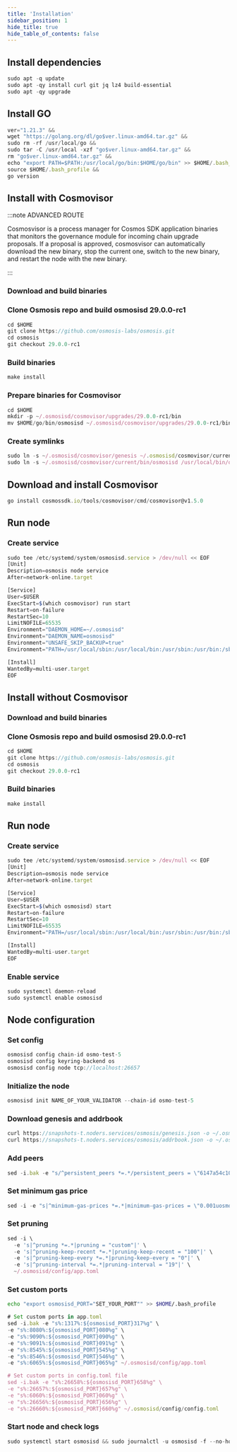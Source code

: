 ```yaml
---
title: 'Installation'
sidebar_position: 1
hide_title: true
hide_table_of_contents: false
---
```



<PageTitle
  iconUrl="img/osmosis-icon.svg"
  title="Installation"
  chainId="osmo-test-5"
  version="29.0.0-rc1"
/>

## Install dependencies

```js
sudo apt -q update
sudo apt -qy install curl git jq lz4 build-essential
sudo apt -qy upgrade
```

## Install GO

```js
ver="1.21.3" &&
wget "https://golang.org/dl/go$ver.linux-amd64.tar.gz" &&
sudo rm -rf /usr/local/go &&
sudo tar -C /usr/local -xzf "go$ver.linux-amd64.tar.gz" &&
rm "go$ver.linux-amd64.tar.gz" &&
echo "export PATH=$PATH:/usr/local/go/bin:$HOME/go/bin" >> $HOME/.bash_profile &&
source $HOME/.bash_profile &&
go version
```

## Install with Cosmovisor

:::note ADVANCED ROUTE

Cosmosvisor is a process manager for Cosmos SDK application binaries that monitors the governance module for incoming chain upgrade proposals. If a proposal is approved, cosmosvisor can automatically download the new binary, stop the current one, switch to the new binary, and restart the node with the new binary.

:::

### Download and build binaries

### Clone Osmosis repo and build osmosisd 29.0.0-rc1

```js
cd $HOME
git clone https://github.com/osmosis-labs/osmosis.git
cd osmosis
git checkout 29.0.0-rc1
```

### Build binaries

```js
make install
```

### Prepare binaries for Cosmovisor

```js
cd $HOME
mkdir -p ~/.osmosisd/cosmovisor/upgrades/29.0.0-rc1/bin
mv $HOME/go/bin/osmosisd ~/.osmosisd/cosmovisor/upgrades/29.0.0-rc1/bin/
```

### Create symlinks

```js
sudo ln -s ~/.osmosisd/cosmovisor/genesis ~/.osmosisd/cosmovisor/current -f
sudo ln -s ~/.osmosisd/cosmovisor/current/bin/osmosisd /usr/local/bin/osmosisd -f
```

## Download and install Cosmovisor

```js
go install cosmossdk.io/tools/cosmovisor/cmd/cosmovisor@v1.5.0
```

## Run node

### Create service

```js
sudo tee /etc/systemd/system/osmosisd.service > /dev/null << EOF
[Unit]
Description=osmosis node service
After=network-online.target

[Service]
User=$USER
ExecStart=$(which cosmovisor) run start
Restart=on-failure
RestartSec=10
LimitNOFILE=65535
Environment="DAEMON_HOME=~/.osmosisd"
Environment="DAEMON_NAME=osmosisd"
Environment="UNSAFE_SKIP_BACKUP=true"
Environment="PATH=/usr/local/sbin:/usr/local/bin:/usr/sbin:/usr/bin:/sbin:/bin:/usr/games:/usr/local/games:/snap/bin:~/.osmosisd/cosmovisor/current/bin"

[Install]
WantedBy=multi-user.target
EOF
```

## Install without Cosmovisor

### Download and build binaries

### Clone Osmosis repo and build osmosisd 29.0.0-rc1

```js
cd $HOME
git clone https://github.com/osmosis-labs/osmosis.git
cd osmosis
git checkout 29.0.0-rc1
```

### Build binaries

```js
make install
```

## Run node

### Create service

```js
sudo tee /etc/systemd/system/osmosisd.service > /dev/null << EOF
[Unit]
Description=osmosis node service
After=network-online.target

[Service]
User=$USER
ExecStart=$(which osmosisd) start
Restart=on-failure
RestartSec=10
LimitNOFILE=65535
Environment="PATH=/usr/local/sbin:/usr/local/bin:/usr/sbin:/usr/bin:/sbin:/bin:/usr/games:/usr/local/games:/snap/bin"

[Install]
WantedBy=multi-user.target
EOF
```

### Enable service

```js
sudo systemctl daemon-reload
sudo systemctl enable osmosisd
```

## Node configuration

### Set config

```js
osmosisd config chain-id osmo-test-5
osmosisd config keyring-backend os
osmosisd config node tcp://localhost:26657
```

### Initialize the node

```js
osmosisd init NAME_OF_YOUR_VALIDATOR --chain-id osmo-test-5
```

### Download genesis and addrbook

```js
curl https://snapshots-t.noders.services/osmosis/genesis.json -o ~/.osmosisd/config/genesis.json
curl https://snapshots-t.noders.services/osmosis/addrbook.json -o ~/.osmosisd/config/addrbook.json
```

### Add peers

```js
sed -i.bak -e "s/^persistent_peers *=.*/persistent_peers = \"6147a54c107d366c4a1eb5196cb20b3498a31d83@osmosis-t-rpc.noders.services:12556\"/" ~/.osmosisd/config/config.toml
```

### Set minimum gas price

```js
sed -i -e "s|^minimum-gas-prices *=.*|minimum-gas-prices = \"0.001uosmo\"|" ~/.osmosisd/config/app.toml
```

### Set pruning

```js
sed -i \
  -e 's|^pruning *=.*|pruning = "custom"|' \
  -e 's|^pruning-keep-recent *=.*|pruning-keep-recent = "100"|' \
  -e 's|^pruning-keep-every *=.*|pruning-keep-every = "0"|' \
  -e 's|^pruning-interval *=.*|pruning-interval = "19"|' \
  ~/.osmosisd/config/app.toml
```

### Set custom ports

```bash
echo "export osmosisd_PORT="SET_YOUR_PORT"" >> $HOME/.bash_profile
```

```js
# Set custom ports in app.toml
sed -i.bak -e "s%:1317%:${osmosisd_PORT}317%g" \
-e "s%:8080%:${osmosisd_PORT}080%g" \
-e "s%:9090%:${osmosisd_PORT}090%g" \
-e "s%:9091%:${osmosisd_PORT}091%g" \
-e "s%:8545%:${osmosisd_PORT}545%g" \
-e "s%:8546%:${osmosisd_PORT}546%g" \
-e "s%:6065%:${osmosisd_PORT}065%g" ~/.osmosisd/config/app.toml

# Set custom ports in config.toml file
sed -i.bak -e "s%:26658%:${osmosisd_PORT}658%g" \
-e "s%:26657%:${osmosisd_PORT}657%g" \
-e "s%:6060%:${osmosisd_PORT}060%g" \
-e "s%:26656%:${osmosisd_PORT}656%g" \
-e "s%:26660%:${osmosisd_PORT}660%g" ~/.osmosisd/config/config.toml
```

### Start node and check logs

```js
sudo systemctl start osmosisd && sudo journalctl -u osmosisd -f --no-hostname -o cat
```
